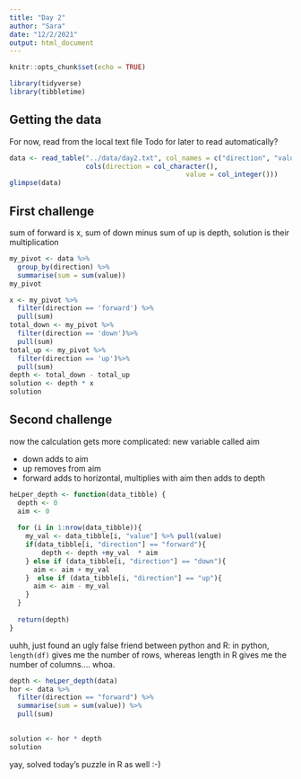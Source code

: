 ```yaml
---
title: "Day 2"
author: "Sara"
date: "12/2/2021"
output: html_document
---
```


```r
knitr::opts_chunk$set(echo = TRUE)
```

```r
library(tidyverse)
library(tibbletime)
```


## Getting the data

For now, read from the local text file
Todo for later to read automatically?

```r
data <- read_table("../data/day2.txt", col_names = c("direction", "value"),
                   cols(direction = col_character(),
                                            value = col_integer()))
glimpse(data)
```

## First challenge
sum of forward is x, sum of down minus sum of up is depth, solution is their multiplication
```r
my_pivot <- data %>%
  group_by(direction) %>%
  summarise(sum = sum(value))
my_pivot
```

```r
x <- my_pivot %>% 
  filter(direction == 'forward') %>%
  pull(sum)
total_down <- my_pivot %>%
  filter(direction == 'down')%>%
  pull(sum)
total_up <- my_pivot %>%
  filter(direction == 'up')%>%
  pull(sum)
depth <- total_down - total_up
solution <- depth * x
solution
```

## Second challenge
now the calculation gets more complicated: new variable called aim

* down adds to aim
* up removes from aim
* forward adds to horizontal, multiplies with aim then adds to depth

```r
heLper_depth <- function(data_tibble) {
  depth <- 0
  aim <- 0
  
  for (i in 1:nrow(data_tibble)){
    my_val <- data_tibble[i, "value"] %>% pull(value)
    if(data_tibble[i, "direction"] == "forward"){
        depth <- depth +my_val  * aim
    } else if (data_tibble[i, "direction"] == "down"){
      aim <- aim + my_val
    }  else if (data_tibble[i, "direction"] == "up"){
      aim <- aim - my_val
    }
  }
  
  return(depth)
}
```

uuhh, just found an ugly false friend between python and R: in python, `length(df)` gives me the number of rows, whereas length in R gives me the number of columns.... whoa.

```r
depth <- heLper_depth(data)
hor <- data %>%
  filter(direction == "forward") %>%
  summarise(sum = sum(value)) %>%
  pull(sum)
  
```

```r
solution <- hor * depth
solution
```


yay, solved today's puzzle in R as well :-)
